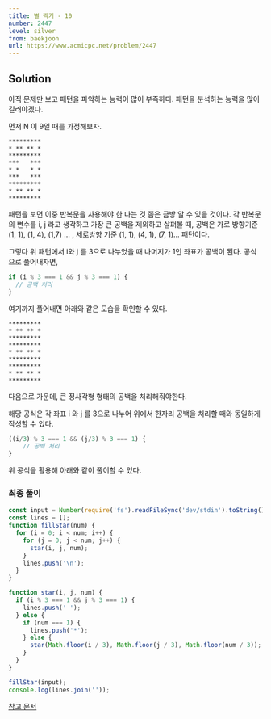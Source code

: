 ```yaml
---
title: 별 찍기 - 10
number: 2447
level: silver
from: baekjoon
url: https://www.acmicpc.net/problem/2447
---
```


## Solution

아직 문제만 보고 패턴을 파악하는 능력이 많이 부족하다. 패턴을 분석하는 능력을 많이 길러야겠다.

먼저 N 이 9일 때를 가정해보자.

```
*********
* ** ** *
*********
***   ***
* *   * *
***   ***
*********
* ** ** *
*********
```

패턴을 보면 이중 반복문을 사용해야 한 다는 것 쯤은 금방 알 수 있을 것이다. 각 반복문의 변수를 i, j 라고 생각하고 가장 큰 공백을 제외하고 살펴볼 때, 공백은 가로 방향기준 (1, 1), (1, 4), (1,7) ... , 세로방향 기준 (1, 1), (4, 1), (7, 1)... 패턴이다.

그렇다 위 패턴에서 i와 j 를 3으로 나누었을 때 나머지가 1인 좌표가 공백이 된다. 공식으로 풀어내자면,

```js
if (i % 3 === 1 && j % 3 === 1) {
  // 공백 처리
}
```

여기까지 풀어내면 아래와 같은 모습을 확인할 수 있다.

```
*********
* ** ** *
*********
*********
* ** ** *
*********
*********
* ** ** *
*********
```

다음으로 가운데, 큰 정사각형 형태의 공백을 처리해줘야한다.

해당 공식은 각 좌표 i 와 j 를 3으로 나누어 위에서 한자리 공백을 처리할 때와 동일하게 작성할 수 있다.

```js
((i/3) % 3 === 1 && (j/3) % 3 === 1) {
	// 공백 처리
}
```

위 공식을 활용해 아래와 같이 풀이할 수 있다.

### 최종 풀이

```js
const input = Number(require('fs').readFileSync('dev/stdin').toString().trim());
const lines = [];
function fillStar(num) {
  for (i = 0; i < num; i++) {
    for (j = 0; j < num; j++) {
      star(i, j, num);
    }
    lines.push('\n');
  }
}

function star(i, j, num) {
  if (i % 3 === 1 && j % 3 === 1) {
    lines.push(' ');
  } else {
    if (num === 1) {
      lines.push('*');
    } else {
      star(Math.floor(i / 3), Math.floor(j / 3), Math.floor(num / 3));
    }
  }
}

fillStar(input);
console.log(lines.join(''));
```

[참고 문서](https://joooohee.tistory.com/56)
